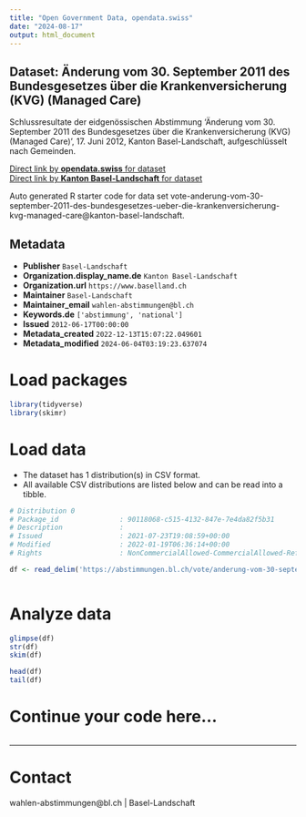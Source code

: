 ```yaml
---
title: "Open Government Data, opendata.swiss"
date: "2024-08-17"
output: html_document
---
```


## Dataset: Änderung vom 30. September 2011 des Bundesgesetzes über die Krankenversicherung (KVG) (Managed Care)

Schlussresultate der eidgenössischen Abstimmung 'Änderung vom 30. September 2011 des Bundesgesetzes über die Krankenversicherung (KVG) (Managed Care)', 17. Juni 2012, Kanton Basel-Landschaft, aufgeschlüsselt nach Gemeinden.

[Direct link by **opendata.swiss** for dataset](https://opendata.swiss/de/dataset/anderung-vom-30-september-2011-des-bundesgesetzes-uber-die-krankenversicherung-kvg-managed-care)<br>
[Direct link by **Kanton Basel-Landschaft** for dataset](https://abstimmungen.bl.ch/vote/anderung-vom-30-september-2011-des-bundesgesetzes-ueber-die-krankenversicherung-kvg-managed-care/data)

Auto generated R starter code for data set vote-anderung-vom-30-september-2011-des-bundesgesetzes-ueber-die-krankenversicherung-kvg-managed-care@kanton-basel-landschaft.

## Metadata

- **Publisher** `Basel-Landschaft`
- **Organization.display_name.de** `Kanton Basel-Landschaft`
- **Organization.url** `https://www.baselland.ch`
- **Maintainer** `Basel-Landschaft`
- **Maintainer_email** `wahlen-abstimmungen@bl.ch`
- **Keywords.de** `['abstimmung', 'national']`
- **Issued** `2012-06-17T00:00:00`
- **Metadata_created** `2022-12-13T15:07:22.049601`
- **Metadata_modified** `2024-06-04T03:19:23.637074`


# Load packages

```r

library(tidyverse)
library(skimr)

```

# Load data

-   The dataset has 1 distribution(s) in CSV format.
-   All available CSV distributions are listed below and can be read into a tibble.

```r

# Distribution 0
# Package_id               : 90118068-c515-4132-847e-7e4da82f5b31
# Description              : 
# Issued                   : 2021-07-23T19:08:59+00:00
# Modified                 : 2022-01-19T06:36:14+00:00
# Rights                   : NonCommercialAllowed-CommercialAllowed-ReferenceRequired

df <- read_delim('https://abstimmungen.bl.ch/vote/anderung-vom-30-september-2011-des-bundesgesetzes-ueber-die-krankenversicherung-kvg-managed-care/data-csv')



```

# Analyze data

```r

glimpse(df)
str(df)
skim(df)

head(df)
tail(df)

```

# Continue your code here...

```r

```

------------------------------------------------------------------------

# Contact

wahlen-abstimmungen@bl.ch | Basel-Landschaft

